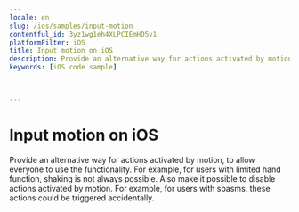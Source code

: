 ```yaml
---
locale: en
slug: /ios/samples/input-motion
contentful_id: 3yz1wg1eh4XLPCIEmHD5v1
platformFilter: iOS
title: Input motion on iOS
description: Provide an alternative way for actions activated by motion, to allow everyone to use the functionality.
keywords: [iOS code sample]


	
---
```


# Input motion on iOS

Provide an alternative way for actions activated by motion, to allow everyone to use the functionality. For example, for users with limited hand function, shaking is not always possible. Also make it possible to disable actions activated by motion. For example, for users with spasms, these actions could be triggered accidentally.

<CodeSample id="input-motion" locale="en" platform="ios"/>